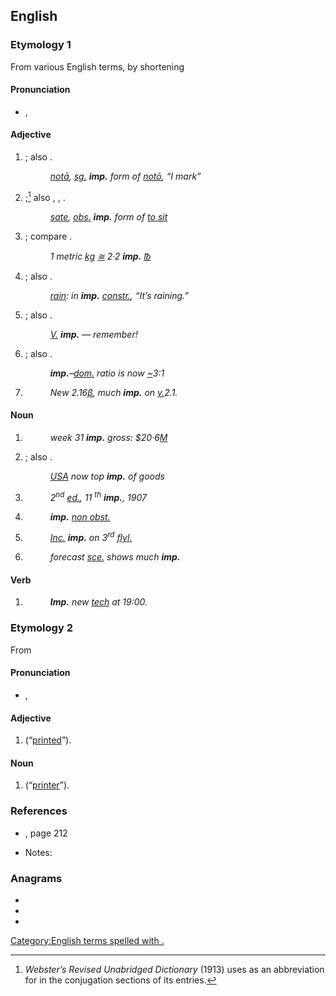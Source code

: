 {{also|imp|Imp.|IMP}}
==English==

===Etymology 1===
From various English terms, by shortening

====Pronunciation====
* {{a|RP}} {{enPR|ĭmp}}, {{IPA|/ɪmp/|lang=en}}

====Adjective====
{{en-adj}}

# {{lb|en|grammar|not comparable}} {{abbreviation of|imperative|dot=|lang=en}}; also {{m|en|imper.|imper}}.
#: ''[[nota#Latin|notā]], [[sg.]] '''imp.''' form of [[noto#Latin|notō]], “I mark”''
# {{lb|en|grammar|not comparable}} {{abbreviation of|imperfect|dot=|lang=en}};<ref name="Web">''Webster’s Revised Unabridged Dictionary'' (1913) uses {{m|en||imp.}} as an abbreviation for {{m|en|imperfect}} in the conjugation sections of its entries.</ref> also {{m|en|imperf.}}, {{m|en|impf.}}, {{m|en|impft}}.
#: ''[[sate#English|sate]], [[obs.]] '''imp.''' form of [[sit|to sit]]''
# {{lb|en|not comparable}} {{abbreviation of|imperial|dot=|lang=en}}; compare {{m|en|Imp.|Imp}}.
#: ''1 metric [[kg]] [[≅]] 2·2 '''imp.''' [[℔]]''
# {{lb|en|grammar|not comparable}} {{abbreviation of|impersonal|dot=|lang=en}}; also {{m|en|impers.|impers}}.
#: ''[[rain]]: in '''imp.''' [[constr.]], “It’s raining.”''
# {{lb|en|comparable}} {{abbreviation of|important|dot=|lang=en}}; also {{m|en|impt}}.
#: ''[[v.|V.]] '''imp.''' — remember!''
# {{lb|en|not comparable}} {{abbreviation of|imported|dot=|lang=en}}; also {{m|en|imptd}}.
#: '''''imp.'''–[[dom.]] ratio is now [[~]]3:1''
# {{lb|en|comparable}} {{abbreviation of|improved|lang=en}}
#: ''New 2.16[[β]], much '''imp.''' on [[v.]]2.1.''

====Noun====
{{en-noun|~|imp.|imps.|impp.}}

# {{lb|en|uncountable}} {{abbreviation of|import|lang=en}}
#: ''week 31 '''imp.''' gross: $20·6[[M]]''
# {{lb|en|countable|plural: [[imps.]]}} {{abbreviation of|importer|dot=|lang=en}}; also {{m|en|imptr}}.
#: ''[[w:United States|USA]] now top '''imp.''' of goods''
# {{lb|en|countable|plural: imp.}} {{abbreviation of|impression|lang=en}}
#: <i>2<sup>nd</sup> [[ed.]], 11 <sup>th</sup> '''imp.''', 1907</i>
# {{lb|en|countable|plural: [[impp.]]}} {{abbreviation of|imprimatur|lang=en}}
#: '''''imp.''' [[non obst.]]''
# {{lb|en|countable|plural: imp.}} {{abbreviation of|imprint|lang=en}}
#: <i>[[inc.|Inc.]] '''imp.''' on 3<sup>rd</sup> [[flyleaf|fly]][[l.]]</i>
# {{lb|en|countable|plural: [[imps.]]}} {{abbreviation of|improvement|lang=en}}
#: ''forecast [[sce.]] shows much '''imp.'''''

====Verb====
{{head|en|verb|usually [[imperative]]; not [[conjugate]]d}}

# {{abbreviation of|implement|lang=en}}
#: '''''Imp.''' new [[tech]] at 19:00.''

===Etymology 2===
From {{etyl|fr|en}} {{m|fr|imprimé}}

====Pronunciation====
* {{a|RP}} {{enPR|ĕɴp}}, {{IPA|/ɛ̃p/|lang=en}}

====Adjective====
{{en-adj|-}}

# {{abbreviation of|imprimé|dot=|lang=en}} (“[[printed]]”).

====Noun====
{{en-noun|imp.}}

# {{abbreviation of|imprimeur|dot=|lang=en}} (“[[printer]]”).

===References===
* {{R:Penguin Abbrev. Dict. 2000}}, page 212
* Notes:
<references/>

===Anagrams===
* {{l|en|MIP}}
* {{l|en|PIM}}
* {{l|en|PMI}}

[[Category:English terms spelled with .]]